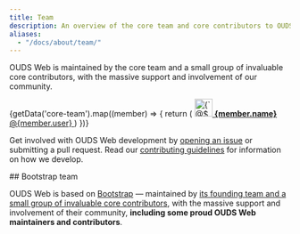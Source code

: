 ```yaml
---
title: Team
description: An overview of the core team and core contributors to OUDS Web.
aliases:
  - "/docs/about/team/"
---
```



OUDS Web is maintained by the core team and a small group of invaluable core contributors, with the massive support and involvement of our community.

<div class="list-group mb-large">
  {getData('core-team').map((member) => {
    return (
      <a class="list-group-item list-group-item-action d-flex align-items-center" href={`https://github.com/${member.user}`}>
        <img src={`https://github.com/${member.user}.png`} alt={`@${member.user}`} width="32" height="32" class="me-small" loading="lazy" />
        <span class="fw-normal">
          <strong>{member.name}</strong> @{member.user}
        </span>
      </a>
    )
  })}
</div>

Get involved with OUDS Web development by [opening an issue]([[config:repo]]/issues/new/choose) or submitting a pull request. Read our [contributing guidelines]([[config:repo]]/blob/v[[config:current_version]]-ouds-web/.github/CONTRIBUTING.md) for information on how we develop.

<Callout type="info">
## Bootstrap team

OUDS Web is based on [Bootstrap]([[config:bootstrap]]) —&nbsp;maintained by [its founding team and a small group of invaluable core contributors]([[config:bootstrap]]/docs/[[config:bootstrap_docs_version]]/about/team/), with the massive support and involvement of their community, **including some proud OUDS Web maintainers and contributors**.
</Callout>
